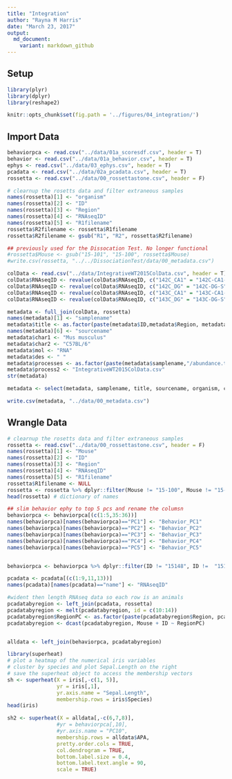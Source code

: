 ```yaml
---
title: "Integration"
author: "Rayna M Harris"
date: "March 23, 2017"
output:
  md_document:
    variant: markdown_github
---
```


## Setup
```r
library(plyr)
library(dplyr)
library(reshape2)

knitr::opts_chunk$set(fig.path = '../figures/04_integration/')

```

## Import Data
```r
behaviorpca <- read.csv("../data/01a_scoresdf.csv", header = T)
behavior <- read.csv("../data/01a_behavior.csv", header = T)
ephys <- read.csv("../data/03_ephys.csv", header = T)
pcadata <- read.csv("../data/02a_pcadata.csv", header = T)
rossetta <- read.csv("../data/00_rossettastone.csv", header = F)
```


```r
# clearnup the rosetts data and filter extraneous samples
names(rossetta)[1] <- "organism"
names(rossetta)[2] <- "ID"
names(rossetta)[3] <- "Region"
names(rossetta)[4] <- "RNAseqID"
names(rossetta)[5] <- "R1filename"
rossetta$R2filename <- rossetta$R1filename
rossetta$R2filename <- gsub("R1", "R2", rossetta$R2filename)

## previously used for the Dissocation Test. No longer functional
#rossetta$Mouse <- gsub("15-101", "15-100", rossetta$Mouse)
#write.csv(rossetta, "../../DissociationTest/data/00_metadata.csv")

colData <- read.csv("../data/IntegrativeWT2015ColData.csv", header = T)
colData$RNAseqID <- revalue(colData$RNAseqID, c("142C_CA1" = "142C-CA1-S")) 
colData$RNAseqID <- revalue(colData$RNAseqID, c("142C_DG" = "142C-DG-S")) 
colData$RNAseqID <- revalue(colData$RNAseqID, c("143C_CA1" = "143C-CA1-S")) 
colData$RNAseqID <- revalue(colData$RNAseqID, c("143C_DG" = "143C-DG-S"))

metadata <- full_join(colData, rossetta)
names(metadata)[1] <- "samplename"
metadata$title <- as.factor(paste(metadata$ID,metadata$Region, metadata$Group, sep=" "))
names(metadata)[6] <- "sourcename"
metadata$char1 <- "Mus musculus"
metadata$char2 <- "C57BL/6"
metadata$mol <- "RNA"
metadata$des <- " "
metadata$processes <- as.factor(paste(metadata$samplename,"/abundance.txt"))
metadata$process2 <- "IntegrativeWT2015ColData.csv"
str(metadata)

metadata <- select(metadata, samplename, title, sourcename, organism, char1, char2, mol, des, Group, processes, R1filename, R2filename, process2)

write.csv(metadata, "../data/00_metadata.csv")

```


## Wrangle Data
```r
# clearnup the rosetts data and filter extraneous samples
rossetta <- read.csv("../data/00_rossettastone.csv", header = F)
names(rossetta)[1] <- "Mouse"
names(rossetta)[2] <- "ID"
names(rossetta)[3] <- "Region"
names(rossetta)[4] <- "RNAseqID"
names(rossetta)[5] <- "R1filename"
rossetta$R1filename <- NULL
rossetta <- rossetta %>% dplyr::filter(Mouse != "15-100", Mouse != "15-101", Mouse != "15-147")
head(rossetta) # dictionary of names

## slim behavior ephy to top 5 pcs and rename the columsn
behaviorpca <- behaviorpca[(c(1:5,35:36))]
names(behaviorpca)[names(behaviorpca)=="PC1"] <- "Behavior_PC1"
names(behaviorpca)[names(behaviorpca)=="PC2"] <- "Behavior_PC2"
names(behaviorpca)[names(behaviorpca)=="PC3"] <- "Behavior_PC3"
names(behaviorpca)[names(behaviorpca)=="PC4"] <- "Behavior_PC4"
names(behaviorpca)[names(behaviorpca)=="PC5"] <- "Behavior_PC5"


behaviorpca <- behaviorpca %>% dplyr::filter(ID != "15148", ID !=  "15140A", ID !=  "15140B", ID !=  "15140C", ID !=  "15140D", ID !=  "15141C", ID !=  "15141D", ID !=  "15142C", ID !=  "15142D", ID !=  "15142A", ID !=  "15142B", ID !=  "15145C", ID !=  "15145C", ID !=  "15145D", ID !=  "15147A", ID !=  "15147B", ID !=  "15148C", ID !=  "15148D")

pcadata <- pcadata[(c(1:9,11,13))]
names(pcadata)[names(pcadata)=="name"] <- "RNAseqID"

#wident then length RNAseq data so each row is an animals
pcadatabyregion <- left_join(pcadata, rossetta)
pcadatabyregion <- melt(pcadatabyregion, id = c(10:14))
pcadatabyregion$RegionPC <- as.factor(paste(pcadatabyregion$Region, pcadatabyregion$variable, sep="_"))
pcadatabyregion <- dcast(pcadatabyregion, Mouse + ID ~ RegionPC)


alldata <- left_join(behaviorpca, pcadatabyregion)

```


```r
library(superheat)
# plot a heatmap of the numerical iris variables
# cluster by species and plot Sepal.Length on the right
# save the superheat object to access the membership vectors
sh <- superheat(X = iris[,-c(1, 5)],
                yr = iris[,1],
                yr.axis.name = "Sepal.Length",
                membership.rows = iris$Species)
head(iris)

sh2 <- superheat(X = alldata[,-c(6,7,8)],
                #yr = behaviorpca[,10],
                #yr.axis.name = "PC10",
                membership.rows = alldata$APA,
                pretty.order.cols = TRUE,
                col.dendrogram = TRUE,
                bottom.label.size = 0.4,
                bottom.label.text.angle = 90,
                scale = TRUE)
```


